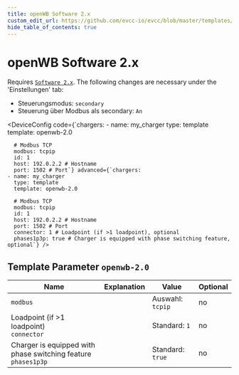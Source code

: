```yaml
---
title: openWB Software 2.x
custom_edit_url: https://github.com/evcc-io/evcc/blob/master/templates/definition/charger/openwb-2.0.yaml
hide_table_of_contents: true
---
```



# openWB Software 2.x

<DeviceFeatures features="1p3p,mA,rfid" />

Requires [`Software 2.x`](https://github.com/openWB/core).
The following changes are necessary under the 'Einstellungen' tab:

* Steuerungsmodus: `secondary`
* Steuerung über Modbus als secondary: `An`


<DeviceConfig code={`chargers:
    - name: my_charger
      type: template
      template: openwb-2.0
      
      # Modbus TCP
      modbus: tcpip
      id: 1
      host: 192.0.2.2 # Hostname
      port: 1502 # Port`} advanced={`chargers:
    - name: my_charger
      type: template
      template: openwb-2.0
      
      # Modbus TCP
      modbus: tcpip
      id: 1
      host: 192.0.2.2 # Hostname
      port: 1502 # Port
      connector: 1 # Loadpoint (if >1 loadpoint), optional
      phases1p3p: true # Charger is equipped with phase switching feature, optional`} />

## Template Parameter `openwb-2.0`

| Name | Explanation | Value | Optional |
|-----------|-------------|-------|----------|
| `modbus` |  | Auswahl: `tcpip` | no |
| Loadpoint (if &gt;1 loadpoint)<br/>`connector` |  | Standard: `1` | no |
| Charger is equipped with phase switching feature<br/>`phases1p3p` |  | Standard: `true` | no |

